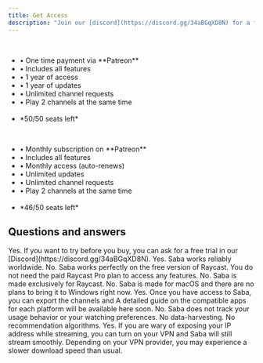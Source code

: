 ```yaml
---
title: Get Access
description: "Join our [discord](https://discord.gg/34aBGqXD8N) for a free trial "
---
```


<CardGroup cols={2}>
  <Card
    title="$89 for 1 year (2 months free)"
    icon="key"
    href="https://patreon.com/Saba77"
  >
    <br />
    <ul>
      <li> • One time payment via **Patreon** </li>
      <li> • Includes all features </li>
      <li> • 1 year of access </li>
      <li> • 1 year of updates </li>
      <li> • Unlimited channel requests </li>
      <li> • Play 2 channels at the same time </li>
      <br />
      <li> *50/50 seats left* </li>
    </ul>
  </Card>
  <Card title="$9 per month" icon="key"  href="https://patreon.com/Saba77">
    <br />
    <ul>
      <li> • Monthly subscription on **Patreon** </li>
      <li> • Includes all features </li>
      <li> • Monthly access (auto-renews) </li>
      <li> • Unlimited updates </li>
      <li> • Unlimited channel requests </li>
      <li> • Play 2 channels at the same time </li>
      <br />
      <li> *46/50 seats left* </li>
    </ul>
  </Card>

</CardGroup>

## Questions and answers

<AccordionGroup>
  <Accordion title="Can I get a free trial?">
    Yes. If you want to try before you buy, you can ask for a free trial in our [Discord](https://discord.gg/34aBGqXD8N).
  </Accordion>

<Accordion title="Will it work in my country?">
  Yes. Saba works reliably worldwide.
</Accordion>

<Accordion title="Do I need a Raycast Pro Plan?">
  No. Saba works perfectly on the free version of Raycast. You do not need the
  paid Raycast Pro plan to access any features.
</Accordion>

<Accordion title="Does it work on Alfred too?">
  No. Saba is made exclusively for Raycast.
</Accordion>

<Accordion title="Is there a version for Windows?">
  No. Saba is made for macOS and there are no plans to bring it to Windows right
  now.
</Accordion>

<Accordion title="Can I stream on my phone/tv?">
  Yes. Once you have access to Saba, you can export the channels and

<Info>
  A detailed guide on the compatible apps for each platform will be available
  here soon.
</Info>

</Accordion>

<Accordion title="Are you going to track me?">
  No. Saba does not track your usage behavior or your watching preferences. No
  data-harvesting. No recommendation algorithms.
</Accordion>

  <Accordion title="Does it work with my VPN?">
  Yes. If you are wary of exposing your IP address while streaming, you can turn on your VPN and Saba will still stream smoothly.
  Depending on your VPN provider, you may experience a slower download speed than usual. 
</Accordion>
</AccordionGroup>
